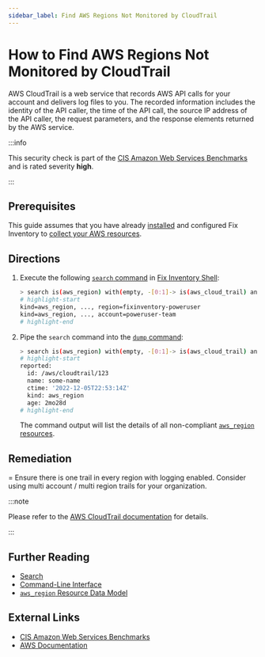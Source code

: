 ```yaml
---
sidebar_label: Find AWS Regions Not Monitored by CloudTrail
---
```


# How to Find AWS Regions Not Monitored by CloudTrail

AWS CloudTrail is a web service that records AWS API calls for your account and delivers log files to you. The recorded information includes the identity of the API caller, the time of the API call, the source IP address of the API caller, the request parameters, and the response elements returned by the AWS service.

:::info

This security check is part of the [CIS Amazon Web Services Benchmarks](https://cisecurity.org/benchmark/amazon_web_services) and is rated severity **high**.

:::

## Prerequisites

This guide assumes that you have already [installed](../../../getting-started/install/index.mdx) and configured Fix Inventory to [collect your AWS resources](../../../how-to-guides/data-sources/collect-aws-resource-data.mdx).

## Directions

1. Execute the following [`search` command](../../../reference/cli/search.mdx) in [Fix Inventory Shell](../../../reference/components/shell.mdx):

   ```bash
   > search is(aws_region) with(empty, -[0:1]-> is(aws_cloud_trail) and trail_status.is_logging==true)
   # highlight-start
   ​kind=aws_region, ..., region=fixinventory-poweruser
   ​kind=aws_region, ..., account=poweruser-team
   # highlight-end
   ```

2. Pipe the `search` command into the [`dump` command](../../../reference/cli/dump.mdx):

   ```bash
   > search is(aws_region) with(empty, -[0:1]-> is(aws_cloud_trail) and trail_status.is_logging==true) | dump
   # highlight-start
   ​reported:
   ​  id: /aws/cloudtrail/123
   ​  name: some-name
   ​  ctime: '2022-12-05T22:53:14Z'
   ​  kind: aws_region
   ​  age: 2mo28d
   # highlight-end
   ```

   The command output will list the details of all non-compliant [`aws_region` resources](../../../reference/unified-data-model/aws/root/aws_region.mdx).

## Remediation

= Ensure there is one trail in every region with logging enabled. Consider using multi account / multi region trails for your organization.

:::note

Please refer to the [AWS CloudTrail documentation](https://docs.aws.amazon.com/awscloudtrail/latest/userguide/cloudtrailconcepts.html#cloudtrail-concepts-management-events) for details.

:::

## Further Reading

- [Search](../../../reference/search/index.mdx)
- [Command-Line Interface](../../../reference/cli/index.mdx)
- [`aws_region` Resource Data Model](../../../reference/unified-data-model/aws/root/aws_region.mdx)

## External Links

- [CIS Amazon Web Services Benchmarks](https://cisecurity.org/benchmark/amazon_web_services)
- [AWS Documentation](https://docs.aws.amazon.com/awscloudtrail/latest/userguide/cloudtrailconcepts.html#cloudtrail-concepts-management-events)
